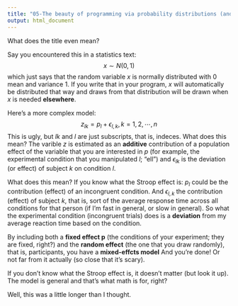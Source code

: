 ```yaml
---
title: "05-The beauty of programming via probability distributions (and estimating them)"
output: html_document
---
```




What does the title even mean?

Say you encountered this in a statistics text:
$$ x \sim N(0, 1) $$
which just says that the random variable $x$ is normally distributed with $0$ mean and variance $1$. If you write that in your program, $x$ will automatically be distributed that way and draws from that distribution will be drawn when $x$ is needed **elsewhere**.

Here's a more complex model:
$$ z_{lk} = p_{l} + \epsilon_{l, k}, k = 1, 2, \cdots, n $$
This is ugly, but ${lk}$ and ${l}$ are just subscripts, that is, indeces. What does this mean? The varible $z$ is estimated as an **additive** contribution of a population effect of the variable that you are interested in $p$ (for example, the experimental condition that you manipulated $l$; "ell") and $\epsilon_{lk}$ is the deviation (or effect) of subject $k$ on condition $l$.

What does this mean? If you know what the Stroop effect is: $p_l$ could be the contribution (effect) of an incongruent condition. And $\epsilon_{l,k}$ the contribution (effect) of subject $k$, that is, sort of the average response time across all conditions for that person (if I'm fast in general, or slow in general). So what the experimental condition (incongruent trials) does is a **deviation** from my average reaction time based on the condition.

By including both a **fixed effect p** (the conditions of your experiment; they are fixed, right?) and the **random effect** (the one that you draw randomly), that is, participants, you have a **mixed-effcts model** And you're done! Or not far from it actually (so close that it's scary).

If you don't know what the Stroop effect is, it doesn't matter (but look it up). The model is general and that's what math is for, right?

Well, this was a little longer than I thought.